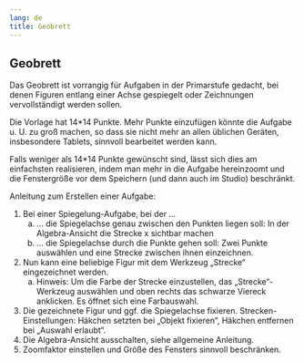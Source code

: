 ```yaml
---
lang: de
title: Geobrett
---
```


## Geobrett

Das Geobrett ist vorrangig für Aufgaben in der Primarstufe gedacht, bei denen Figuren entlang einer Achse gespiegelt oder Zeichnungen vervollständigt werden sollen.

Die Vorlage hat 14*14 Punkte. Mehr Punkte einzufügen könnte die Aufgabe u. U. zu groß machen, so dass sie nicht mehr an allen üblichen Geräten, insbesondere Tablets, sinnvoll bearbeitet werden kann.

Falls weniger als 14*14 Punkte gewünscht sind, lässt sich dies am einfachsten realisieren, indem man mehr in die Aufgabe hereinzoomt und die Fenstergröße vor dem Speichern (und dann auch im Studio) beschränkt.

Anleitung zum Erstellen einer Aufgabe: 

1. Bei einer Spiegelung-Aufgabe, bei der … 
    a. … die Spiegelachse genau zwischen den Punkten liegen soll: In der Algebra-Ansicht die Strecke x sichtbar machen 
    b. … die Spiegelachse durch die Punkte gehen soll: Zwei Punkte auswählen und eine Strecke zwischen ihnen einzeichnen. 
2. Nun kann eine beliebige Figur mit dem Werkzeug „Strecke“ eingezeichnet werden. 
    a. Hinweis: Um die Farbe der Strecke einzustellen, das „Strecke“-Werkzeug auswählen und oben rechts das schwarze Viereck anklicken. Es öffnet sich eine Farbauswahl. 
3. Die gezeichnete Figur und ggf. die Spiegelachse fixieren. Strecken-Einstellungen: Häkchen setzten bei „Objekt fixieren“, Häkchen entfernen bei „Auswahl erlaubt“.
4. Die Algebra-Ansicht ausschalten, siehe allgemeine Anleitung. 
5. Zoomfaktor einstellen und Größe des Fensters sinnvoll beschränken.
